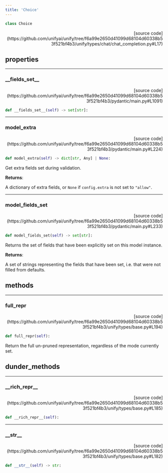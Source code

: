 ```yaml
---
title: 'Choice'
---
```


```python
class Choice
```

<p align="right">[source code](https://github.com/unifyai/unify/tree/f6a99e2650d41099d68104d60338b53f521bf4b3/unify/types/chat/chat_completion.py#L17)</p>



## properties

---

### \_\_fields\_set\_\_

<p align="right">[source code](https://github.com/unifyai/unify/tree/f6a99e2650d41099d68104d60338b53f521bf4b3/pydantic/main.py#L1091)</p>

```python
def __fields_set__(self) -> set[str]:
```



---

### model\_extra

<p align="right">[source code](https://github.com/unifyai/unify/tree/f6a99e2650d41099d68104d60338b53f521bf4b3/pydantic/main.py#L224)</p>

```python
def model_extra(self) -> dict[str, Any] | None:
```

Get extra fields set during validation.

**Returns**:

A dictionary of extra fields, or `None` if `config.extra` is not set to `"allow"`.

---

### model\_fields\_set

<p align="right">[source code](https://github.com/unifyai/unify/tree/f6a99e2650d41099d68104d60338b53f521bf4b3/pydantic/main.py#L233)</p>

```python
def model_fields_set(self) -> set[str]:
```

Returns the set of fields that have been explicitly set on this model instance.

**Returns**:

A set of strings representing the fields that have been set,
i.e. that were not filled from defaults.

## methods

---

### full\_repr

<p align="right">[source code](https://github.com/unifyai/unify/tree/f6a99e2650d41099d68104d60338b53f521bf4b3/unify/types/base.py#L194)</p>

```python
def full_repr(self):
```

Return the full un-pruned representation, regardless of the mode currently set.

## dunder_methods

---

### \_\_rich\_repr\_\_

<p align="right">[source code](https://github.com/unifyai/unify/tree/f6a99e2650d41099d68104d60338b53f521bf4b3/unify/types/base.py#L185)</p>

```python
def __rich_repr__(self):
```



---

### \_\_str\_\_

<p align="right">[source code](https://github.com/unifyai/unify/tree/f6a99e2650d41099d68104d60338b53f521bf4b3/unify/types/base.py#L182)</p>

```python
def __str__(self) -> str:
```

